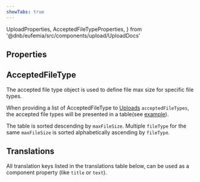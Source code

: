 ```yaml
---
showTabs: true
---
```


  UploadProperties,
  AcceptedFileTypeProperties,
} from '@dnb/eufemia/src/components/upload/UploadDocs'

## Properties

<PropertiesTable props={UploadProperties} />

## AcceptedFileType

The accepted file type object is used to define file max size for specific file types.

When providing a list of AcceptedFileType to [Uploads](/uilib/components/upload/properties/#properties) `acceptedFileTypes`, the accepted file types will be presented in a table(see [example](/uilib/components/upload/demos/#upload-with-file-max-size-based-on-file-type)).

The table is sorted descending by `maxFileSize`. Multiple `fileType` for the same `maxFileSize` is sorted alphabetically ascending by `fileType`.

<PropertiesTable props={AcceptedFileTypeProperties} />

## Translations

All translation keys listed in the translations table below, can be used as a component property (like `title` or `text`).

<TranslationsTable localeKey="Upload" />
